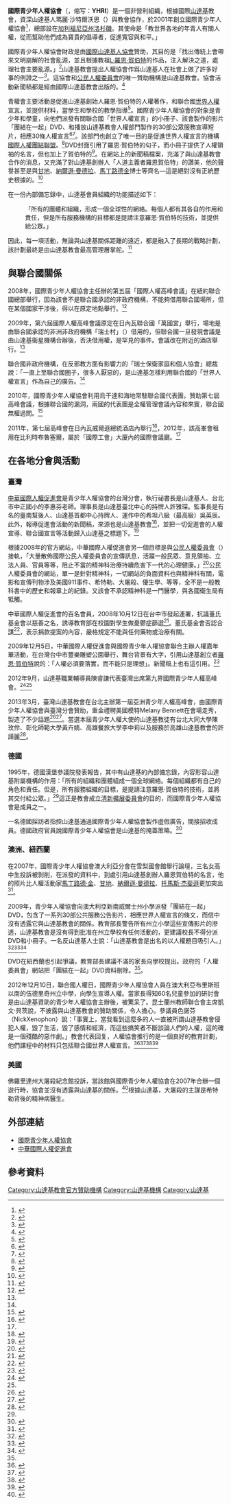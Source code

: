'''國際青少年人權協會'''（{{Lang-en|Youth for Human Rights International}}，缩写：'''YHRI'''）是一個非營利組織，根據國際[[山達基|山達基]]教會，資深山達基人瑪麗·沙特爾沃思（{{Lang|en|Mary Shuttleworth}}）與教會協作，於2001年創立國際青少年人權協會<ref>{{cite web |url=http://www.theta.com/youth-issues/index.php |title=Youth Issues — Human Rights — Church of Scientology International |publisher=www.theta.com |accessdate=2008-06-11 |last=Church of Scientology International |deadurl=yes |archiveurl=https://www.webcitation.org/query?url=http%3A%2F%2Fwww.theta.com%2Fyouth-issues%2Findex.php&date=2010-12-05 |archivedate=2010-12-05 }}</ref>，總部設在[[加利福尼亞州|加利福尼亞州]][[洛杉磯|洛杉磯]]。其使命是「教世界各地的年青人有關人權，從而幫助他們成為寶貴的倡導者，促進寬容與和平。」

國際青少年人權協會財政是由[[國際山達基人協會|國際山達基人協會]]贊助，其目的是「找出傳統上會帶來文明崩解的社會亂源，並且根據教祖[[L·羅恩·賀伯特|L·羅恩·賀伯特]]的作品，注入解決之道，處理社會主要亂源。」<ref>{{Cite web
| title = 什麼是國際山達基人協會？
| accessdate = 2013-07-26
| url = http://www.scientology.org.tw/faq/scientology-in-society/what-is-the-international-association-of-scientologists.html
| archive-date = 2013-08-14
| archive-url = https://web.archive.org/web/20130814080636/http://www.scientology.org.tw/faq/scientology-in-society/what-is-the-international-association-of-scientologists.html
| dead-url = no
}}</ref>山達基教會提出人權協會作爲山達基人在社會上做了許多好事的例證之一<ref>{{Cite web
| title = 我聽說過山達基人對社會做了許多好事，有些什麼特定的例子呢？
| accessdate = 2013-07-26
| url = http://www.scientology.org.tw/faq/scientology-in-society/examples-of-scientologists-doing-good.html
| archive-date = 2013-06-09
| archive-url = https://web.archive.org/web/20130609061922/http://www.scientology.org.tw/faq/scientology-in-society/examples-of-scientologists-doing-good.html
| dead-url = no
}}</ref>。這協會和[[公民人權委員會|公民人權委員會]]的唯一贊助機構是山達基教會。協會活動新聞稿都是經由國際山達基教會出版的。<ref>{{Cite news
| last = Tracie Parker
| title = Church of Scientology International Co-Sponsors 9th Annual Human Rights Youth Summit
| work = PRWeb
| accessdate = 2012-09-29
| date = 2012-09-24
| url = http://www.prweb.com/releases/2012/9/prweb9938483.htm
| archive-date = 2016-10-03
| archive-url = https://web.archive.org/web/20161003185607/http://www.prweb.com/releases/2012/9/prweb9938483.htm
| dead-url = no
}}</ref>

青權會主要活動是促進山達基創始人羅恩·賀伯特的人權著作，和聯合國[[世界人權宣言|世界人權宣言]]，並提供材料，當學生和學校的教學指導<ref>{{Cite web
| title = Public Service Announcements Airing on CNN International: NEWS - Youth For Human Rights
| accessdate = 2012-09-28
| url = http://www.youthforhumanrights.org/news/other/february-24-2008.html
| archive-date = 2019-06-09
| archive-url = https://web.archive.org/web/20190609164903/http://www.youthforhumanrights.org/news/other/february-24-2008.html
| dead-url = no
}}</ref>。國際青少年人權協會的對象是青少年和學童，向他們派發有關聯合國「世界人權宣言」的小冊子、該會製作的影片「團結在一起」DVD、和播放山達基教會人權部門製作的30部公眾服務宣導短片，相應30條人權宣言<ref>{{Cite web
| title = Article #1, We Are All Born Free and Equal
| work = Youth For Human Rights Video
| accessdate = 2013-07-19
| url = http://www.youthforhumanrights.org/what-are-human-rights/videos/born-free-and-equal.html
| archive-date = 2013-07-07
| archive-url = https://web.archive.org/web/20130707094053/http://www.youthforhumanrights.org/what-are-human-rights/videos/born-free-and-equal.html
| dead-url = no
}}</ref><ref name="HRMessage">{{Cite web
| title = Human Rights Message Reaches 130,000 Viewers
| work = Church of Scientology International
| accessdate = 2013-07-19
| url = http://www.theta.com/human-rights-education/20070314_hre_1.php
| archive-date = 2017-12-17
| archive-url = https://web.archive.org/web/20171217013325/http://www.theta.com/human-rights-education/20070314_hre_1.php
| dead-url = no
}}</ref>。該部門也創立了唯一目的是促進世界人權宣言的機構[[國際人權團結聯盟|國際人權團結聯盟]]。<ref>{{Cite web
| title = United for Human Rights Multimedia Educational Materials
| work = Church of Scientology International
| accessdate = 2013-07-19
| url = http://www.scientology.org/how-we-help/human-rights/multimedia-materials.html
| archive-date = 2013-06-19
| archive-url = https://web.archive.org/web/20130619062048/http://www.scientology.org/how-we-help/human-rights/multimedia-materials.html
| dead-url = no
}}</ref>DVD封面引用了羅恩·賀伯特的句子，而小冊子提供了人權領袖的名言，但也加上了賀伯特的<ref name="newzealand">{{Cite news
| issn = 1170-0777
| last = Nippert
| first = Matt
| title = Scientology DVDs in schools
| work = New Zealand Herald
| accessdate = 2012-09-29
| date = 2009-11-29
| url = http://www.nzherald.co.nz/religion-and-beliefs/news/article.cfm?c_id=301&objectid=10612311
| archive-date = 2020-07-12
| archive-url = https://web.archive.org/web/20200712182637/https://www.nzherald.co.nz/religion-and-beliefs/news/article.cfm?c_id=301&objectid=10612311
| dead-url = no
}}</ref>。在網站上的新聞稿檔案，充滿了與山達基教會合作的消息，又充滿了對山達基創辦人「人道主義者羅恩賀伯特」的讚美，他的聲譽甚至是與[[甘地|甘地]]、[[納爾遜·曼德拉|納爾遜·曼德拉]]、[[馬丁路德金|馬丁路德金]]博士等齊名—這是絕對沒有正統歷史根據的。<ref>{{Cite web
 |title       = International Youth Movement Turns To 20th Century Humanitarians for Inspiration
 |accessdate  = 2012-09-29
 |date        = 2005
 |url         = http://www.youthforhumanrights.org/campaigns/2005/2005_humanitarians.html?locale=zh
 |deadurl     = yes
 |archiveurl  = https://www.webcitation.org/query?url=http%3A%2F%2Fwww.youthforhumanrights.org%2Fcampaigns%2F2005%2F2005_humanitarians.html%3Flocale%3Dzh&date=2009-07-13
 |archivedate = 2009-07-13
}}</ref>

在一份內部備忘錄中，山達基會員組織的功能描述如下：

:「所有的團體和組織，形成一個全球性的網絡。每個人都有其各自的作用和責任，但是所有服務機構的目標都是提請注意羅恩·賀伯特的技術，並提供給公眾。」

因此，每一項活動，無論與山達基關係距離的遠近，都是融入了長期的戰略計劃，該計劃最終是由山達基教會最高管理層掌舵。<ref name="senatereport">{{cite web | url = http://fhh.hamburg.de/stadt/Aktuell/behoerden/inneres/arbeitsgruppe-scientology/publikationen/senatsmitteilung-1995-09-26-pdf,property=source.pdf | format = PDF | title = Senate report to the citizenry: Scientology | date = 1995-09-26 | publisher = The Free Hanseatic City of Hamburg | accessdate = 2007-05-18 | language = de | archive-date = 2008-02-29 | archive-url = https://web.archive.org/web/20080229075843/http://fhh.hamburg.de/stadt/Aktuell/behoerden/inneres/arbeitsgruppe-scientology/publikationen/senatsmitteilung-1995-09-26-pdf,property=source.pdf | dead-url = no }}</ref>

==與聯合國關係==
2008年，國際青少年人權協會主任辦的第五屆「國際人權高峰會議」在紐約聯合國總部舉行，因為該會不是聯合國承認的非政府機構，不能夠借用聯合國場所，但在某個國家干涉後，得以在原定地點舉行。<ref name=infiltrate>{{cite news | url=http://www.tdg.ch/geneve/actu/onu-mis-echec-tentative-infiltration-scientologues-2009-08-27 | title=聯合國已經挫敗了企圖滲透的山達基{{fr}} | author=Alain Jourdan | date=2009-08-28 | accessdate=2010-12-05 | work=Tribune de Genève | archive-url=https://web.archive.org/web/20090830154208/http://www.tdg.ch/geneve/actu/onu-mis-echec-tentative-infiltration-scientologues-2009-08-27 | archive-date=2009-08-30 | dead-url=yes }}</ref>

2009年，第六屆國際人權高峰會議原定在日內瓦聯合國「萬國宮」舉行，場地是由聯合國承認的非洲非政府機構「瑞士村」（{{Lang|en|Village Suisse ONG}}）借用的，但聯合國一旦發現會議是由山達基衞星機構合辦後，否決借用權，是罕見的事件。會議改在附近的酒店舉行。<ref name=infiltrate />

聯合國非政府機構，在反邪教方面有影響力的「瑞士保衛家庭和個人協會」總裁說：「一直上至聯合國圈子，很多人厭惡的，是山達基怎樣利用聯合國的「世界人權宣言」作為自己的廣告。<ref name=infiltrate />

2010年，國際青少年人權協會利用烏干達和海地常駐聯合國代表團，贊助第七屆高峰會議，根據聯合國的漏洞，兩國的代表團是全權管理會議內容和來賓，聯合國無權過問。<ref>{{cite news | url=http://www.24heures.ch/actu/monde/scientologie-invite-onu-2010-09-12 | title=山達基自己邀請到聯合國{{fr}} | author=Alain Jourdan | date=2010-09-13 | accessdate=2010-12-05 | work=24 heures | archive-url=https://web.archive.org/web/20101118091631/http://www.24heures.ch/actu/monde/scientologie-invite-onu-2010-09-12 | archive-date=2010-11-18 | dead-url=yes }}</ref>

2011年，第七屆高峰會在日內瓦威爾遜總統酒店內舉行<ref>{{Cite web
| title = 8th Annual Human Rights Youth Summit Creating Leaders through Human Rights Education
| accessdate = 2012-09-28
| url = http://www.youthforhumanrights.org/news/8th-annual-human-rights-youth-summit.html
| archive-date = 2019-06-13
| archive-url = https://web.archive.org/web/20190613134259/http://www.youthforhumanrights.org/news/8th-annual-human-rights-youth-summit.html
| dead-url = no
}}</ref>，2012年，該高峯會租用在比利時布魯塞爾，屬於「國際工會」大廈內的國際會議廳。<ref name=summit2012/>

==在各地分會與活動==

===臺灣===
[[中華國際人權促進會|中華國際人權促進會]]是青少年人權協會的台灣分會，執行祕書長是山達基人、台北市中正國小的李惠芬老師。理事長是山達基臺北中心的持牌人許雅琛。監事長是有名的臺南幫後人、山達基首都中心持牌人、運作中的希坦八級（最高級）吳英辰。此外，報導促進會活動的新聞稿，來源也是山達基教會<ref name=summit2012>{{Cite news
| last = 山達基教會
| title = “2012年 國際舞台，人權之光”
| work = 中央社訊息服務
| accessdate = 2012-09-28
| date = 2012-09-18
| url = http://www.cna.com.tw/Postwrite/Detail/112457.aspx
| archive-date = 2016-03-04
| archive-url = https://web.archive.org/web/20160304140550/http://www.cna.com.tw/Postwrite/Detail/112457.aspx
| dead-url = no
}}</ref>，並把一切促進會的人權宣導、聯合國宣言等活動歸入山達基之標題下。<ref>{{Cite news
 |last        = Linda Wieland
 |title       = Scientology Promotes Human Rights in Taiwan
 |work        = PR-inside
 |accessdate  = 2012-09-29
 |date        = 2009-07-07
 |url         = http://www.pr-inside.com/scientology-promotes-human-rights-in-r1369509.htm
 |deadurl     = yes
 |archiveurl  = https://www.webcitation.org/query?url=http%3A%2F%2Fwww.pr-inside.com%2Fscientology-promotes-human-rights-in-r1369509.htm&date=2009-07-09
 |archivedate = 2009-07-09
}}</ref>

根據2008年的官方網站，中華國際人權促進會另一個目標是與[[公民人權委員會|公民人權委員會]]（{{Lang|en|Citizens Commission on Human Rights}}）接軌，「大量散佈國際公民人權委員會的宣傳訊息，活躍一般民眾、意見領袖、立法人員、官員等等，阻止不當的精神科治療持續危害下一代的心理健康。」<ref>{{Cite web
 |title       = 中華國際人權促進會
 |accessdate  = 2012-09-29
 |date        = 2008
 |url         = http://blog.yam.com/wonderfuls/article/18457836
 |deadurl     = yes
 |archiveurl  = https://www.webcitation.org/query?url=http%3A%2F%2Fblog.yam.com%2Fwonderfuls%2Farticle%2F18457836&date=2009-07-13
 |archivedate = 2009-07-13
}}</ref>公民人權委員會的網站，單一是針對精神科，一切網站的負面資料也與精神科有關，電影和宣傳刊物涉及美國911事件、希特勒、大屠殺、優生學、等等，全不是一般教科書中的歷史和報章上的紀錄。又該會不承認精神科是一門醫學，與各國衛生局有牴觸。

中華國際人權促進會的百名會員，2008年10月12日在台中市發起連署，抗議董氏基金會以慈善之名，誘導教育部在校園對學生做憂鬱症篩選<ref>
{{Cite news| last =盧金足| title =校園篩選憂鬱生 家長連署抗議| work =中國時報| accessdate =2012-09-29| date =2008-10-13| url =http://health.chinatimes.com/contents.aspx?cid=5,68&id=2934}}{{dead link|date=2017年12月 |bot=InternetArchiveBot |fix-attempted=yes }}
</ref>。董氏基金會否認合謀<ref>{{cite news| date=2008-10-14| author=謝文華、王昶閔、范家瑜| title=人權促進會：輝瑞捐1300萬 董氏應說明| work=自由時報| url=http://tw.news.yahoo.com/article/url/d/a/081014/78/17l53.html}}{{dead link|date=2017年12月 |bot=InternetArchiveBot |fix-attempted=yes }}
</ref>，表示捐款提案的內容，嚴格規定不能與任何藥物或治療有關。

2009年12月5日，中華國際人權促進會與國際青少年人權協會聯合主辦人權嘉年華活動，在台灣台中市豐樂雕塑公園舉行，舞台背景有大字，引用山達基創立者[[羅恩·賀伯特|羅恩·賀伯特]]說的：「人權必須要落實，而不能只是理想」。新聞稿上也有這引用。<ref>{{Cite news
 |author      = 閻光濤
 |title       = 青春熱舞與創意，台中人權嘉年華
 |work        = 中央日報網路報
 |accessdate  = 2009-12-05
 |date        = 2009-12-05
 |url         = http://www.cdnews.com.tw/cdnews_site/docDetail.jsp?coluid=108
 |deadurl     = yes
 |archiveurl  = https://www.webcitation.org/5lnfBYHLw?url=http://www.cdnews.com.tw/cdnews_site/docDetail.jsp?coluid=108
 |archivedate = 2009-12-05
}}</ref>

2012年9月，山達基職業輔導員陳睿謙代表臺灣出席第九界國際青少年人權高峰會。<ref>{{Cite video
| people = AnyCan168 (Contributor)
| title = 陳睿謙～戴尼提輔導員收穫141011.mp4
| accessdate = 2012-09-29
| date = 2011-10-15
| time = 702 seconds
| url = http://www.youtube.com/watch?v=TyXcBYYQL6I&feature=youtube_gdata_player
| archive-date = 2016-09-10
| archive-url = https://web.archive.org/web/20160910210201/https://www.youtube.com/watch?v=TyXcBYYQL6I&feature=youtube_gdata_player
| dead-url = no
}}</ref><ref name=summit2012/>

2013年3月，臺灣山達基教會在台北主辦第一屆亞洲青少年人權高峰會，由國際青少年人權協會與臺灣分會贊助，重金禮聘美國模特Melany Bennett在會場走秀，製造了不少話題<ref>{{Cite web
| title = Church of Scientology in Taiwan Hosts First Asian Human Rights Youth Summit
| accessdate = 2013-04-25
| url = http://www.prweb.com/releases/ChurchofScientology/Humanrights/prweb10585415.htm
| work = PRWeb
| archive-date = 2016-03-06
| archive-url = https://web.archive.org/web/20160306081331/http://www.prweb.com/releases/ChurchofScientology/Humanrights/prweb10585415.htm
| dead-url = no
}}</ref><ref>
{{Cite web
| title = 青少年人權高峰會 名模走秀反霸凌
| work = Yahoo!奇摩名人娛樂
| accessdate = 2013-03-18
| url = http://tw.omg.yahoo.com/news/%e9%9d%92%e5%b0%91%e5%b9%b4%e4%ba%ba%e6%ac%8a%e9%ab%98%e5%b3%b0%e6%9c%83-%e5%90%8d%e6%a8%a1%e8%b5%b0%e7%a7%80%e5%8f%8d%e9%9c%b8%e5%87%8c-091112943.html
}}
</ref>。當選本屆青少年人權大使的山達基教徒有台北大同大學陳玫伶、彰化師範大學黃卉婧、高雄餐旅大學李中莉以及服務於高雄山達基教會的許謹麗<ref>{{Cite web
 |title        = 亞洲人權高峰會落幕
 |accessdate   = 2013-03-18
 |url          = http://www.cdnews.com.tw/cdnews_site/docDetail.jsp?coluid=108&docid=102234773
 |archive-url  = https://web.archive.org/web/20160304084539/http://www.cdnews.com.tw/cdnews_site/docDetail.jsp?coluid=108&docid=102234773
 |archive-date = 2016-03-04
 |dead-url     = yes
}}</ref>。

===德國===
1995年，德國漢堡參議院發表報告，其中有山達基的內部備忘錄，內容形容山達基附屬機構的作用：「所有的組織和團體組成一個全球網絡。每個組織都有自己的角色和責任。但是，所有服務組織的目標，是提請注意羅恩·賀伯特的技術，並將其交付給公眾。」<ref name="senatereport"/>這正是教會成立[[清新擴展委員會|清新擴展委員會]]的目的，而國際青少年人權協會是成員之一。

一名德國採訪者指控山達基通過國際青少年人權協會製作虛假廣告，間接招收成員。德國政府官員說國際青少年人權協會是山達基的掩蓋策略。<ref name="weltcaberta">{{cite web | url = http://www.welt.de/print-welt/article707504/Form_des_politischen_Extremismus.html | title = A form of political extremism {{de}} | accessdate = 2007-04-17 | author = Thomas Klatt | date = 2007-01-09 | publisher = Die Welt | archive-date = 2012-03-19 | archive-url = https://web.archive.org/web/20120319150459/http://www.welt.de/print-welt/article707504/Form_des_politischen_Extremismus.html | dead-url = no }}</ref>

===澳洲、紐西蘭===
在2007年，國際青少年人權協會澳大利亞分會在雪梨國會館舉行論壇，三名女高中生投訴被剝削，在派發的資料中，到處引用山達基創辦人羅恩賀伯特的名言，他的照片比人權活動家[[馬丁路德金|馬丁路德·金]]、[[甘地|甘地]]、[[納爾遜·曼德拉|納爾遜·曼德拉]]、[[托馬斯·杰斐遜|托馬斯·杰斐遜]]更加突出<ref>{{Cite news
| issn = 0312-6315
| last = Editor
| first = Anna Patty Education
| title = Unwitting High-Schoolers Lured to Forum Run by Scientologists （不知情的高中學生被引誘到山達基辦的論壇）
| work = Sydney Morning Herald
| accessdate = 2010-12-06
| date = 2007-03-28
| url = http://www.smh.com.au/news/national/unwitting-highschoolers-lured-to-forum-run-by-scientologists/2007/03/27/1174761471748.html
| archive-date = 2017-10-17
| archive-url = https://web.archive.org/web/20171017111349/http://www.smh.com.au/news/national/unwitting-highschoolers-lured-to-forum-run-by-scientologists/2007/03/27/1174761471748.html
| dead-url = no
}}</ref>。

2009年，青少年人權協會向澳大利亞新南威爾士州小學派發「團結在一起」DVD，包含了一系列30部公共服務公告影片，相應世界人權宣言的條文，而信中沒有透露它與山達基教會的關係。教育部長警告所有州立小學這些宣傳影片的滲透，山達基教會是沒有得到批准在州立學校有任何活動的，更建議校長不得分派DVD和小冊子。一名反山達基人士說：「山達基教會是出名的以人權題目吸引人。」<ref>
{{Cite news
| last = Rosie Squires
| title = Scientology targets young kids
| work = The Sunday Telegraph
| accessdate = 2013-07-19
| date = 2009-11-22
| url = http://www.dailytelegraph.com.au/scientology-targets-school-kids/story-e6frewt0-1225801613371
}}</ref><ref>{{Cite news
| last = Sean Rubinsztein-Dunlop
| title = Scientologists 'targeting' schoolchildren
| work = ABC News
| accessdate = 2013-07-19
| date = 2009-11-13
| url = http://www.abc.net.au/news/2009-11-22/scientologists-targeting-schoolchildren/1151606
| archive-date = 2012-11-10
| archive-url = https://web.archive.org/web/20121110130008/http://www.abc.net.au/news/2009-11-22/scientologists-targeting-schoolchildren/1151606
| dead-url = no
}}</ref><ref>
{{Cite news
| last = John Masanauskas
| title = Brumby Government bans group linked to Church of Scientology from Victorian schools
| work = HeraldSun
| accessdate = 2012-09-29
| date = 2009-11-28
| url = http://www.heraldsun.com.au/news/brumby-government-bans-group-linked-to-church-of-scientology-from-victorian-schools/story-e6frf7jo-1225804741844
}}</ref>

DVD在紐西蘭也引起爭議，教育部長建議不滿的家長向學校提出。政府的「人權委員會」網站把「團結在一起」DVD資料刪除。<ref name="newzealand"/>。

2012年12月10日，聯合國人權日，國際青少年人權協會人員在澳大利亞布里斯班以南的伍德里奇州立中學，向學生宣導人權。當家長得知60名兒童參加的研討會是由山達基資助的青少年人權協會主辦後，被驚呆了。昆士蘭州教師聯合會主席凱文·貝茨說，不披露與山達基教會的贊助關係，令人擔心。參議員色諾芬（NickXenophon）說：「事實上，當我看到這麼多的人一直被所謂山達基教會侵犯人權，毀了生活，毀了感情和經濟，而這些搞笑者不斷談論人們的人權，這的確是一個殘酷的惡作劇。」教會代表回复，人權協會推行的是一個良好的教育計劃，他們課程中的材料只包括聯合國世界人權宣言。<ref>{{Cite episode
 |publisher   = 7 News
 |credits     = Brian Seymour
 |title       = Scientology in schools
 |work        = Today Tonight
 |accessdate  = 2013-07-19
 |date        = 2013-04-12
 |url         = http://au.news.yahoo.com/today-tonight/lifestyle/family/article/-/16697516/scientology-in-schools/
 |deadurl     = yes
 |archiveurl  = https://web.archive.org/web/20130725175914/http://au.news.yahoo.com/today-tonight/lifestyle/family/article/-/16697516/scientology-in-schools/
 |archivedate = 2013-07-25
}}</ref><ref>{{Cite news
| last = Daniel Piotrowski
| title = This high school seminar brought to you by Scientology
| work = News.com.au
| accessdate = 2013-07-19
| date = 2013-02-21
| url = http://www.news.com.au/lifestyle/parenting/this-high-school-seminar-brought-to-you-by-scientology/story-fngqim8m-1226582180586
| archive-date = 2013-05-22
| archive-url = https://web.archive.org/web/20130522135606/http://www.news.com.au/lifestyle/parenting/this-high-school-seminar-brought-to-you-by-scientology/story-fngqim8m-1226582180586
| dead-url = no
}}</ref><ref>
{{Cite web
| title = Concerns raised after Woodridge State High School seminar sponsored by Church of Scientology | work = News.com.au
| accessdate = 2013-03-05
| url = http://www.news.com.au/national-news/queensland/concerns-raised-after-woodridge-state-high-school-seminar-sponsored-by-church-of-scientology/story-fndo4ckr-1226583061360
}}</ref><ref>
{{Cite web
| title = Woodridge State High School seminar brought to you by Scientology
| work = DailyTelegraph
| accessdate = 2013-03-05
| url = http://www.dailytelegraph.com.au/news/this-high-school-seminar-brought-to-you-by-scientology/story-e6freuy9-1226582540812
}}</ref>

===美國===
佛羅里達州大屠殺紀念館投訴，當該館與國際青少年人權協會在2007年合辦一個遊行時，協會並沒有透露與山達基的關係。<ref>{{cite web | url = http://www.sptimes.com/2007/04/07/Southpinellas/Tie_to_rights_march_w.shtml | title = Tie to rights march wasn't revealed | accessdate = 2007-04-14 | author = Meg Laughlin | coauthors = Rob Farley | date = 2007-04-07 | publisher = St. Petersburg Times | archive-date = 2016-03-03 | archive-url = https://web.archive.org/web/20160303171942/http://www.sptimes.com/2007/04/07/Southpinellas/Tie_to_rights_march_w.shtml | dead-url = no }}</ref>根據山達基，大屠殺的主謀是希特勒背後的精神病醫生。

==外部連結==
*[https://web.archive.org/web/20110714085336/http://www.youthforhumanrights.org/zh 國際青少年人權協會]
*[http://yhritw.org/ 中華國際人權促進會]{{Wayback|url=http://yhritw.org/ |date=20130402053114 }}

==參考資料==
{{reflist|2}}

{{山達基}}
[[Category:山達基教會官方贊助機構|Category:山達基教會官方贊助機構]]
[[Category:山達基機構|Category:山達基機構]]
[[Category:山達基|Category:山達基]]